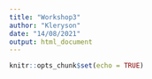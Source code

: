 ```yaml
---
title: "Workshop3"
author: "Kleryson"
date: "14/08/2021"
output: html_document
---
```


```r
knitr::opts_chunk$set(echo = TRUE)
```
